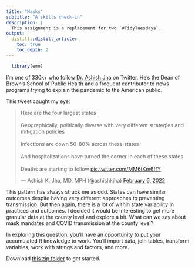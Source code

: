 ```yaml
---
title: "Masks"
subtitle: "A skills check-in"
description: |
  This assignment is a replacement for two `#TidyTuesdays`.
output:
  distill::distill_article:
    toc: true
    toc_depth: 2
---
```


```r
  library(emo)
```


I'm one of 330k+ who follow [Dr. Ashish Jha](https://twitter.com/ashishkjha) on Twitter. He's the Dean of Brown's School of Public Health and a frequent contributor to news programs trying to explain the pandemic to the American public.

This tweet caught my eye:

<blockquote class="twitter-tweet"><p lang="en" dir="ltr">Here are the four largest states<br><br>Geographically, politically diverse with very different strategies and mitigation policies<br><br>Infections are down 50-80% across these states<br><br>And hospitalizations have turned the corner in each of these states<br><br>Deaths are starting to follow <a href="https://t.co/MM6tKm6ffY">pic.twitter.com/MM6tKm6ffY</a></p>&mdash; Ashish K. Jha, MD, MPH (@ashishkjha) <a href="https://twitter.com/ashishkjha/status/1490373105268707336?ref_src=twsrc%5Etfw">February 6, 2022</a></blockquote> <script async src="https://platform.twitter.com/widgets.js" charset="utf-8"></script>

This pattern has always struck me as odd. States can have similar outcomes despite having very different approaches to preventing transmission. But then again, there is a lot of within state variability in practices and outcomes. I decided it would be interesting to get more granular data at the county level and explore a bit. What can we say about mask mandates and COVID transmission at the county level?

In exploring this question, you'll have an opportunity to put your accumulated R knowledge to work. You'll import data, join tables, transform variables, work with strings and factors, and more.

Download [this zip folder](https://www.dropbox.com/s/jysjp14gldtcmfx/masks.zip?dl=0) to get started.
